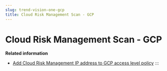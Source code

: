 ```yaml
---
slug: trend-vision-one-gcp
title: Cloud Risk Management Scan - GCP
---
```

# Cloud Risk Management Scan - GCP

**Related information**

- [Add Cloud Risk Management IP address to GCP access level policy](ip-address-gcp-access-level.mdx)
:::
